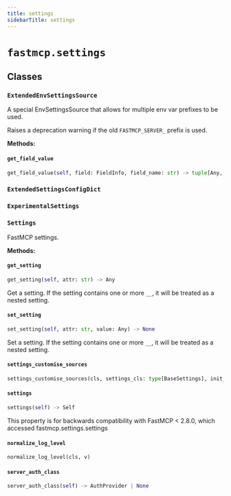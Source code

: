 ```yaml
---
title: settings
sidebarTitle: settings
---
```


# `fastmcp.settings`

## Classes

### `ExtendedEnvSettingsSource` <sup><a href="https://github.com/jlowin/fastmcp/blob/main/src/fastmcp/settings.py#L35" target="_blank"><Icon icon="github" style="width: 14px; height: 14px;" /></a></sup>


A special EnvSettingsSource that allows for multiple env var prefixes to be used.

Raises a deprecation warning if the old `FASTMCP_SERVER_` prefix is used.


**Methods:**

#### `get_field_value` <sup><a href="https://github.com/jlowin/fastmcp/blob/main/src/fastmcp/settings.py#L42" target="_blank"><Icon icon="github" style="width: 14px; height: 14px;" /></a></sup>

```python
get_field_value(self, field: FieldInfo, field_name: str) -> tuple[Any, str, bool]
```

### `ExtendedSettingsConfigDict` <sup><a href="https://github.com/jlowin/fastmcp/blob/main/src/fastmcp/settings.py#L62" target="_blank"><Icon icon="github" style="width: 14px; height: 14px;" /></a></sup>

### `ExperimentalSettings` <sup><a href="https://github.com/jlowin/fastmcp/blob/main/src/fastmcp/settings.py#L66" target="_blank"><Icon icon="github" style="width: 14px; height: 14px;" /></a></sup>

### `Settings` <sup><a href="https://github.com/jlowin/fastmcp/blob/main/src/fastmcp/settings.py#L85" target="_blank"><Icon icon="github" style="width: 14px; height: 14px;" /></a></sup>


FastMCP settings.


**Methods:**

#### `get_setting` <sup><a href="https://github.com/jlowin/fastmcp/blob/main/src/fastmcp/settings.py#L97" target="_blank"><Icon icon="github" style="width: 14px; height: 14px;" /></a></sup>

```python
get_setting(self, attr: str) -> Any
```

Get a setting. If the setting contains one or more `__`, it will be
treated as a nested setting.


#### `set_setting` <sup><a href="https://github.com/jlowin/fastmcp/blob/main/src/fastmcp/settings.py#L110" target="_blank"><Icon icon="github" style="width: 14px; height: 14px;" /></a></sup>

```python
set_setting(self, attr: str, value: Any) -> None
```

Set a setting. If the setting contains one or more `__`, it will be
treated as a nested setting.


#### `settings_customise_sources` <sup><a href="https://github.com/jlowin/fastmcp/blob/main/src/fastmcp/settings.py#L124" target="_blank"><Icon icon="github" style="width: 14px; height: 14px;" /></a></sup>

```python
settings_customise_sources(cls, settings_cls: type[BaseSettings], init_settings: PydanticBaseSettingsSource, env_settings: PydanticBaseSettingsSource, dotenv_settings: PydanticBaseSettingsSource, file_secret_settings: PydanticBaseSettingsSource) -> tuple[PydanticBaseSettingsSource, ...]
```

#### `settings` <sup><a href="https://github.com/jlowin/fastmcp/blob/main/src/fastmcp/settings.py#L142" target="_blank"><Icon icon="github" style="width: 14px; height: 14px;" /></a></sup>

```python
settings(self) -> Self
```

This property is for backwards compatibility with FastMCP < 2.8.0,
which accessed fastmcp.settings.settings


#### `normalize_log_level` <sup><a href="https://github.com/jlowin/fastmcp/blob/main/src/fastmcp/settings.py#L162" target="_blank"><Icon icon="github" style="width: 14px; height: 14px;" /></a></sup>

```python
normalize_log_level(cls, v)
```

#### `server_auth_class` <sup><a href="https://github.com/jlowin/fastmcp/blob/main/src/fastmcp/settings.py#L377" target="_blank"><Icon icon="github" style="width: 14px; height: 14px;" /></a></sup>

```python
server_auth_class(self) -> AuthProvider | None
```
